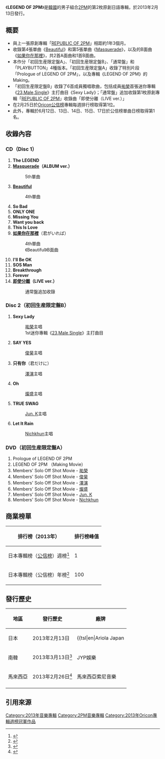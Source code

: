 {{Infobox Album
| Name = LEGEND OF 2PM
| Cover = 2PM - Legeng of 2PM.JPG
| Artist = [[2PM|2PM]]
| Type = 專輯
| Released = 2013年2月13日
| Recorded = 2012年－2013年
| Genre = [[J-POP|J-POP]]
| Length = 45:28
| Label = {{le|Ariola Japan}}
| Producer = 
| Certification  =
| Chart position = * 週榜最高排名第1位<small>（[[Oricon公信榜|Oricon]]）</small> 
| Reviews = 
| Last album            = {{le|2PM Member's Selection}}<br />（2012年）
| This album            = '''LEGEND OF 2PM'''<br />（2013年）
| Next album            = {{le|Grown (2PM專輯)|Grown (album)|Grown}}<br />（2013年）
| Misc           = 
{{Singles
 | Name          = LEGEND OF 2PM
 | Type          = 錄音室專輯
 | Single 1      = {{le|Beautiful (2PM單曲)|Beautiful (2PM song)|Beautiful}}
 | Single 1 date = 2012年6月6日
 | Single 2      = {{le|Masquerade (2PM單曲)|Masquerade (2PM song)|Masquerade}}
 | Single 2 date = 2012年11月14日
}}
}}

《'''LEGEND OF 2PM'''》是[[韓國|韓國]]的男子組合[[2PM|2PM]]的第2枚原創日語專輯，於2013年2月13日發行。

== 概要 ==
* 與上一張原創專輯「[[REPUBLIC_OF_2PM|REPUBLIC OF 2PM]]」相距約1年3個月。
* 收錄第4張單曲《[[Beautiful_(2PM單曲)|Beautiful]]》和第5張單曲《[[Masquerade_(2PM單曲)|Masquerade]]》，以及的B面曲《[[Beautiful_(2PM單曲)|如果你在那裡]]》，共2首A面曲和1首B面曲。
* 本作分「初回生産限定盤A」、「初回生産限定盤B」、「通常盤」和「PLAYBUTTON」4種版本。「初回生産限定盤A」收錄了特別片段「Prologue of LEGEND OF 2PM」，以及專輯《LEGEND OF 2PM》的Making。
* 「初回生産限定盤B」收錄了6首成員獨唱歌曲，包括成員[[張祐榮|祐榮]]首張迷你專輯《[[23,Male,Single|23,Male,Single]]》主打曲目《Sexy Lady》；「通常盤」追加收錄第1枚原創專輯「[[REPUBLIC_OF_2PM|REPUBLIC OF 2PM]]」收錄曲「即使分離（LIVE ver.）」
* 在2月25日於[[Oricon公信榜|Oricon公信榜]]專輯每週排行榜取得第1位。
* 此外，專輯於6月12日、13日、14日、15日、17日於公信榜單曲日榜取得第1名。

==收錄內容==
===CD（Disc 1）===
# '''The LEGEND'''
# '''[[Masquerade_(2PM單曲)|Masquerade]]（ALBUM ver.）'''
#:5th單曲
# '''[[Beautiful_(2PM單曲)|Beautiful]]'''
#:4th單曲
# '''So Bad'''
# '''ONLY ONE'''
# '''Missing You'''
# '''Want you back'''
# '''This Is Love'''
# '''[[Beautiful_(2PM單曲)|如果你在那裡]]'''（君がいれば）
#:4th單曲
#:《Beautiful》B面曲
# '''I'll Be OK'''
# '''SOS Man'''
# '''Breakthrough'''
# '''Forever'''
# '''[[REPUBLIC_OF_2PM|即使分離]]（LIVE ver.）'''
#:通常盤追加收錄

===Disc 2（初回生産限定盤B）===
# '''Sexy Lady'''
#:[[張祐榮|祐榮]]主唱
#:1st迷你專輯《[[23,Male,Single|23,Male,Single]]》主打曲目
# '''SAY YES'''
#:[[李俊昊|俊昊]]主唱
# '''只有你'''（君だけに）
#:[[玉澤演|澤演]]主唱
# '''Oh'''
#:[[黃燦盛|燦盛]]主唱
# '''TRUE SWAG'''
#:[[金閔俊|Jun. K]]主唱
# '''Let It Rain'''
#:[[Nichkhun|Nichkhun]]主唱


===DVD（初回生産限定盤A）===
# Prologue of LEGEND OF 2PM
# LEGEND OF 2PM （Making Movie）
# Members' Solo Off Shot Movie - [[張祐榮|祐榮]]
# Members' Solo Off Shot Movie - [[李俊昊|俊昊]]
# Members' Solo Off Shot Movie - [[玉澤演|澤演]]
# Members' Solo Off Shot Movie - [[黃燦盛|燦盛]]
# Members' Solo Off Shot Movie - [[金閔俊|Jun. K]]
# Members' Solo Off Shot Movie - [[Nichkhun|Nichkhun]]

==商業榜單==
{| class="wikitable" style="text-align:center;"
|-
!排行榜（2013年）||排行榜峰值
|-
|日本專輯榜（[[公信榜|公信榜]]）週榜<ref>{{cite web|title=LEGEND OF 2PM(初回生産限定盤A)|url=http://www.oricon.co.jp/prof/498868/products/1001714/1/|website=Oricon|accessdate=2017-05-25|language=ja|date=2013-03-25|archive-date=2016-04-29|archive-url=https://web.archive.org/web/20160429083242/http://www.oricon.co.jp/prof/498868/products/1001714/1/|dead-url=no}}</ref> ||1
|-
|日本專輯榜（公信榜）年榜<ref>{{cite web |url=http://www.oricon.co.jp/music/special/2013/musicrank1215/index08.html |title=アルバムTOP100 |trans_title=Album Top 100 |publisher=Oricon |language=ja |date=2013-12-15 |accessdate=2014-04-08 |archive-date=2013-12-20 |archive-url=https://web.archive.org/web/20131220154339/http://www.oricon.co.jp/music/special/2013/musicrank1215/index08.html |dead-url=no }}</ref> ||100
|}

==發行歷史==
{|class="wikitable"
!地區||發行歷史||廠牌
|-
| 日本 || 2013年2月13日 || {{tsl|en|Ariola Japan||Ariola Japan}}

|-
| 南韓 || 2013年3月13日<ref>{{cite web|title=LEGEND OF 2PM / 2PM|url=http://www.genie.co.kr/detail/albumInfo?axnm=80345781|website=genie|accessdate=2017-05-25|language=ko|date=2013-03-13|archive-date=2019-02-17|archive-url=https://web.archive.org/web/20190217010939/http://www.genie.co.kr/detail/albumInfo?axnm=80345781|dead-url=no}}</ref> || JYP娛樂
|-
| 馬來西亞 || 2013年2月26日<ref>{{cite web|title=2PM - Legend OF 2PM [88765470082]|url=http://www.asiahomecd.com/index.php?main_page=product_info&cPath=2_14&products_id=13922|website=asiahomecd|accessdate=2017-05-25|language=en|archive-url=https://web.archive.org/web/20160303211332/http://www.asiahomecd.com/index.php?main_page=product_info&cPath=2_14&products_id=13922|archive-date=2016-03-03|dead-url=yes}}</ref> || 馬來西亞索尼音樂

|-
|}

==引用來源==
{{reflist}}

{{2PM}}
{{Oricon專輯週榜冠軍 (2013年)|2012年2月25日}}

{{DEFAULTSORT:LEGEND OF 2PM}}
[[Category:2013年音樂專輯|Category:2013年音樂專輯]]
[[Category:2PM音樂專輯|Category:2PM音樂專輯]]
[[Category:2013年Oricon專輯週榜冠軍作品|Category:2013年Oricon專輯週榜冠軍作品]]